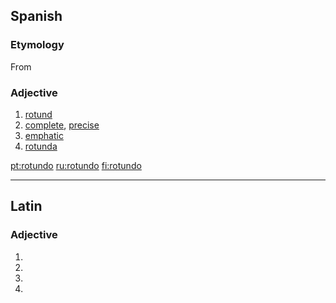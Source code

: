 ==Spanish==

===Etymology===
From {{etyl|la|es}} {{term|rotundus||round|lang=la}}

===Adjective===
{{es-adj|f=rotunda}}

# [[rotund]]
# [[complete]], [[precise]]
# [[emphatic]]
# [[rotunda]]

[[pt:rotundo]]
[[ru:rotundo]]
[[fi:rotundo]]

----
==Latin==

===Adjective===
{{la-adj-form|rotundō}}

# {{inflection of|rotundus|rotundus|dat|m|s|lang=la}}
# {{inflection of|rotundus|rotundus|dat|n|s|lang=la}}
# {{inflection of|rotundus|rotundus|abl|m|s|lang=la}}
# {{inflection of|rotundus|rotundus|abl|n|p|lang=la}}
{{count page|[[Wiktionary:Page count]]}}
{{rfc-auto}}